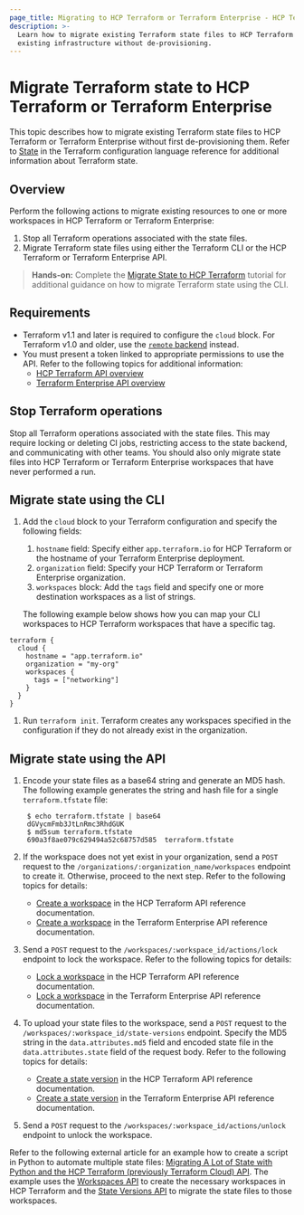 ```yaml
---
page_title: Migrating to HCP Terraform or Terraform Enterprise - HCP Terraform
description: >-
  Learn how to migrate existing Terraform state files to HCP Terraform or Terraform Enterprise so that you can manage
  existing infrastructure without de-provisioning.
---
```


# Migrate Terraform state to HCP Terraform or Terraform Enterprise

This topic describes how to migrate existing Terraform state files to HCP Terraform or Terraform Enterprise without first de-provisioning them. Refer to [State](/terraform/language/state) in the Terraform configuration language reference for additional information about Terraform state. 

## Overview

Perform the following actions to migrate existing resources to one or more workspaces in HCP Terraform or Terraform Enterprise:

1. Stop all Terraform operations associated with the state files. 
1. Migrate Terraform state files using either the Terraform CLI or the HCP Terraform or Terraform Enterprise API.

> **Hands-on:** Complete the [Migrate State to HCP Terraform](/terraform/tutorials/state/cloud-migrate) tutorial for additional guidance on how to migrate Terraform state using the CLI.

## Requirements

- Terraform v1.1 and later is required to configure the `cloud` block. For Terraform v1.0 and older, use the [`remote` backend](/terraform/language/settings/backends/remote) instead.
- You must present a token linked to appropriate permissions to use the API. Refer to the following topics for additional information:
  - [HCP Terraform API overview](/terraform/cloud-docs/api-docs)
  - [Terraform Enterprise API overview](/terraform/enterprise/api-docs)

## Stop Terraform operations

Stop all Terraform operations associated with the state files. This may require locking or deleting CI jobs, restricting access to the state backend, and communicating with other teams. You should also only migrate state files into HCP Terraform or Terraform Enterprise workspaces that have never performed a run.

## Migrate state using the CLI

1. Add the `cloud` block to your Terraform configuration and specify the following fields:
   1. `hostname` field: Specify either `app.terraform.io` for HCP Terraform or the hostname of your Terraform Enterprise deployment. 
   1. `organization` field: Specify your HCP Terraform or Terraform Enterprise organization. 
   1. `workspaces` block: Add the `tags` field and specify one or more destination workspaces as a list of strings. 

   The following example below shows how you can map your CLI workspaces to HCP Terraform workspaces that have a specific tag.

  ```
  terraform {
    cloud {
      hostname = "app.terraform.io"
      organization = "my-org"
      workspaces {
        tags = ["networking"]
      }
    }
  }
  ```

1. Run `terraform init`. Terraform creates any workspaces specified in the configuration if they do not already exist in the organization.


## Migrate state using the API

1. Encode your state files as a base64 string and generate an MD5 hash. The following example generates the string and hash file for a single `terraform.tfstate` file:

   ```shell-session
    $ echo terraform.tfstate | base64
    dGVycmFmb3JtLnRmc3RhdGUK
    $ md5sum terraform.tfstate
    690a3f8ae079c629494a52c68757d585  terraform.tfstate
    ```
   
1. If the workspace does not yet exist in your organization, send a `POST` request to the `/organizations/:organization_name/workspaces` endpoint to create it. Otherwise, proceed to the next step. Refer to the following topics for details:
   - [Create a workspace](/terraform/cloud-docs/api-docs/workspaces#create-a-workspace) in the HCP Terraform API reference documentation. 
   - [Create a workspace](/terraform/enterprise/api-docs/workspaces#create-a-workspace) in the Terraform Enterprise API reference documentation.
1. Send a `POST` request to the `/workspaces/:workspace_id/actions/lock` endpoint to lock the workspace. Refer to the following topics for details:
   - [Lock a workspace](/terraform/cloud-docs/api-docs/workspaces#lock-a-workspace) in the HCP Terraform API reference documentation. 
   - [Lock a workspace](/terraform/enterprise/api-docs/workspaces#lock-a-workspace) in the Terraform Enterprise API reference documentation. 
1. To upload your state files to the workspace, send a `POST` request to the `/workspaces/:workspace_id/state-versions` endpoint. Specify the MD5 string in the `data.attributes.md5` field and encoded state file in the `data.attributes.state` field of the request body.  Refer to the following topics for details:
   - [Create a state version](/terraform/cloud-docs/api-docs/state-versions#create-a-state-version) in the HCP Terraform API reference documentation. 
   - [Create a state version](/terraform/enterprise/api-docs/state-versions#create-a-state-version) in the Terraform Enterprise API reference documentation.
1. Send a `POST` request to the `/workspaces/:workspace_id/actions/unlock` endpoint to unlock the workspace. 

Refer to the following external article for an example how to create a script in Python to automate multiple state files:
[Migrating A Lot of State with Python and the HCP Terraform (previously Terraform Cloud) API](https://medium.com/hashicorp-engineering/migrating-a-lot-of-state-with-python-and-the-terraform-cloud-api-997ec798cd11). The example uses the [Workspaces API](/terraform/cloud-docs/api-docs/workspaces#create-a-workspace) to create the necessary workspaces in HCP Terraform and the [State Versions API](/terraform/cloud-docs/api-docs/state-versions) to migrate the state files to those workspaces.
